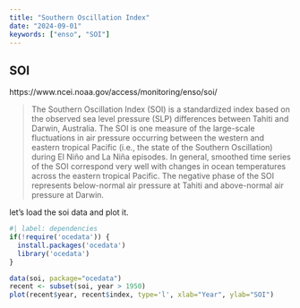 ```yaml
---
title: "Southern Oscillation Index"
date: "2024-09-01"
keywords: ["enso", "SOI"]
---
```


## SOI



https://www.ncei.noaa.gov/access/monitoring/enso/soi/


> The Southern Oscillation Index (SOI) is a standardized index based on the observed sea level pressure (SLP) differences between Tahiti and Darwin, Australia. The SOI is one measure of the large-scale fluctuations in air pressure occurring between the western and eastern tropical Pacific (i.e., the state of the Southern Oscillation) during El Niño and La Niña episodes. In general, smoothed time series of the SOI correspond very well with changes in ocean temperatures across the eastern tropical Pacific. The negative phase of the SOI represents below-normal air pressure at Tahiti and above-normal air pressure at Darwin.

let's load the soi data and plot it.
\index{dataset, southern oscillation index}

```r
#| label: dependencies
if(!require('ocedata')) {
  install.packages('ocedata')
  library('ocedata')
}
```

```r
data(soi, package="ocedata")
recent <- subset(soi, year > 1950)
plot(recent$year, recent$index, type='l', xlab="Year", ylab="SOI")
```